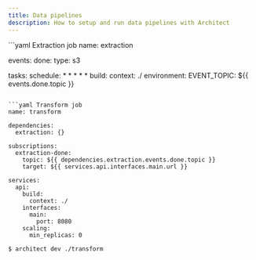 ```yaml
---
title: Data pipelines
description: How to setup and run data pipelines with Architect
---
```


<CodeGroup>
```yaml Extraction job
name: extraction

events:
  done:
    type: s3

tasks:
  schedule: * * * * *
  build:
    context: ./
  environment:
    EVENT_TOPIC: ${{ events.done.topic }}
```

```yaml Transform job
name: transform

dependencies:
  extraction: {}

subscriptions:
  extraction-done:
    topic: ${{ dependencies.extraction.events.done.topic }}
    target: ${{ services.api.interfaces.main.url }}

services:
  api:
    build:
      context: ./
    interfaces:
      main:
        port: 8080
    scaling:
      min_replicas: 0
```
</CodeGroup>

```sh
$ architect dev ./transform
```